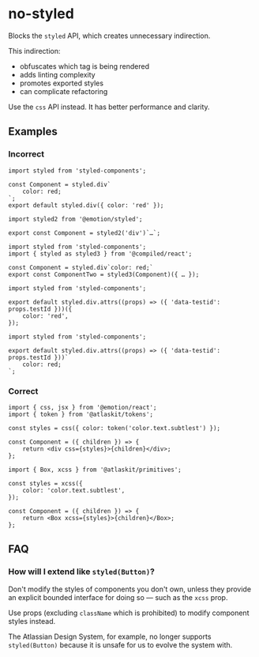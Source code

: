 # no-styled

Blocks the `styled` API, which creates unnecessary indirection.

This indirection:

- obfuscates which tag is being rendered
- adds linting complexity
- promotes exported styles
- can complicate refactoring

Use the `css` API instead. It has better performance and clarity.

## Examples

### Incorrect

```tsx
import styled from 'styled-components';

const Component = styled.div`
	color: red;
`;
export default styled.div({ color: 'red' });
```

```tsx
import styled2 from '@emotion/styled';

export const Component = styled2('div')`…`;
```

```tsx
import styled from 'styled-components';
import { styled as styled3 } from '@compiled/react';

const Component = styled.div`color: red;`
export const ComponentTwo = styled3(Component)({ … });
```

```tsx
import styled from 'styled-components';

export default styled.div.attrs((props) => ({ 'data-testid': props.testId }))({
	color: 'red',
});
```

```tsx
import styled from 'styled-components';

export default styled.div.attrs((props) => ({ 'data-testid': props.testId }))`
	color: red;
`;
```

### Correct

```tsx
import { css, jsx } from '@emotion/react';
import { token } from '@atlaskit/tokens';

const styles = css({ color: token('color.text.subtlest') });

const Component = ({ children }) => {
	return <div css={styles}>{children}</div>;
};
```

```tsx
import { Box, xcss } from '@atlaskit/primitives';

const styles = xcss({
	color: 'color.text.subtlest',
});

const Component = ({ children }) => {
	return <Box xcss={styles}>{children}</Box>;
};
```

## FAQ

### How will I extend like `styled(Button)`?

Don't modify the styles of components you don't own, unless they provide an explicit bounded
interface for doing so — such as the `xcss` prop.

Use props (excluding `className` which is prohibited) to modify component styles instead.

The Atlassian Design System, for example, no longer supports `styled(Button)` because it is unsafe
for us to evolve the system with.
